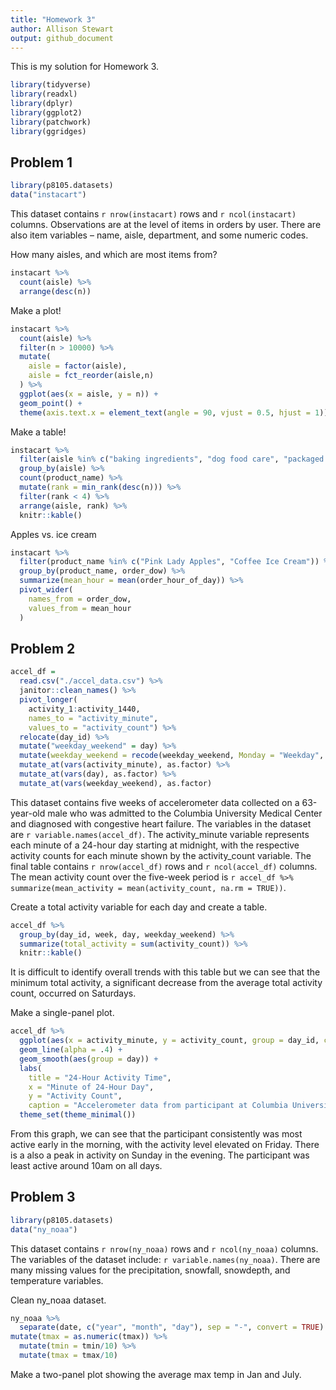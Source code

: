 ```yaml
---
title: "Homework 3"
author: Allison Stewart
output: github_document
---
```


This is my solution for Homework 3. 

```r
library(tidyverse)
library(readxl)
library(dplyr)
library(ggplot2)
library(patchwork)
library(ggridges)
```

## Problem 1 

```r
library(p8105.datasets)
data("instacart")
```

This dataset contains `r nrow(instacart)` rows and `r ncol(instacart)` columns. Observations are at the level of items in orders by user. There are also item variables -- name, aisle, department, and some numeric codes. 

How many aisles, and which are most items from? 

```r
instacart %>% 
  count(aisle) %>% 
  arrange(desc(n))
```

Make a plot! 

```r
instacart %>% 
  count(aisle) %>% 
  filter(n > 10000) %>% 
  mutate(
    aisle = factor(aisle), 
    aisle = fct_reorder(aisle,n)
  ) %>% 
  ggplot(aes(x = aisle, y = n)) + 
  geom_point() +
  theme(axis.text.x = element_text(angle = 90, vjust = 0.5, hjust = 1))
```

Make a table! 

```r
instacart %>%
  filter(aisle %in% c("baking ingredients", "dog food care", "packaged vegetable fruits")) %>% 
  group_by(aisle) %>% 
  count(product_name) %>% 
  mutate(rank = min_rank(desc(n))) %>% 
  filter(rank < 4) %>% 
  arrange(aisle, rank) %>% 
  knitr::kable()
```

Apples vs. ice cream 

```r
instacart %>% 
  filter(product_name %in% c("Pink Lady Apples", "Coffee Ice Cream")) %>% 
  group_by(product_name, order_dow) %>% 
  summarize(mean_hour = mean(order_hour_of_day)) %>% 
  pivot_wider(
    names_from = order_dow, 
    values_from = mean_hour
  )
```

## Problem 2 

```r
accel_df = 
  read.csv("./accel_data.csv") %>% 
  janitor::clean_names() %>% 
  pivot_longer(
    activity_1:activity_1440, 
    names_to = "activity_minute", 
    values_to = "activity_count") %>% 
  relocate(day_id) %>% 
  mutate("weekday_weekend" = day) %>% 
  mutate(weekday_weekend = recode(weekday_weekend, Monday = "Weekday", Tuesday = "Weekday", Wednesday = "Weekday", Thursday = "Weekday", Friday = "Weekday", Saturday = "Weekend", Sunday = "Weekend")) %>% 
  mutate_at(vars(activity_minute), as.factor) %>% 
  mutate_at(vars(day), as.factor) %>% 
  mutate_at(vars(weekday_weekend), as.factor)
```

This dataset contains five weeks of accelerometer data collected on a 63-year-old male who was admitted to the Columbia University Medical Center and diagnosed with congestive heart failure. The variables in the dataset are `r variable.names(accel_df)`. The activity_minute variable represents each minute of a 24-hour day starting at midnight, with the respective activity counts for each minute shown by the activity_count variable. The final table contains `r nrow(accel_df)` rows and `r ncol(accel_df)` columns. The mean activity count over the five-week period is `r accel_df %>% summarize(mean_activity = mean(activity_count, na.rm = TRUE))`. 

Create a total activity variable for each day and create a table. 

```r
accel_df %>% 
  group_by(day_id, week, day, weekday_weekend) %>% 
  summarize(total_activity = sum(activity_count)) %>% 
  knitr::kable()
```

It is difficult to identify overall trends with this table but we can see that the minimum total activity, a significant decrease from the average total activity count, occurred on Saturdays. 

Make a single-panel plot. 

```r
accel_df %>% 
  ggplot(aes(x = activity_minute, y = activity_count, group = day_id, color = day)) +
  geom_line(alpha = .4) +
  geom_smooth(aes(group = day)) +
  labs(
    title = "24-Hour Activity Time", 
    x = "Minute of 24-Hour Day", 
    y = "Activity Count",
    caption = "Accelerometer data from participant at Columbia University Medical Center") + 
  theme_set(theme_minimal())
```

From this graph, we can see that the participant consistently was most active early in the morning, with the activity level elevated on Friday. There is a also a peak in activity on Sunday in the evening. The participant was least active around 10am on all days.  

## Problem 3 

```r
library(p8105.datasets)
data("ny_noaa")
```

This dataset contains `r nrow(ny_noaa)` rows and `r ncol(ny_noaa)` columns. The variables of the dataset include: `r variable.names(ny_noaa)`. There are many missing values for the precipitation, snowfall, snowdepth, and temperature variables. 

Clean ny_noaa dataset.

```r
ny_noaa %>% 
  separate(date, c("year", "month", "day"), sep = "-", convert = TRUE) %>% mutate(tmin = as.numeric(tmin)) %>% 
mutate(tmax = as.numeric(tmax)) %>% 
  mutate(tmin = tmin/10) %>% 
  mutate(tmax = tmax/10) 
```

Make a two-panel plot showing the average max temp in Jan and July.


